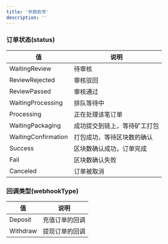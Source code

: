 ```yaml
---
title: '参数枚举'
description: ''
---
```



### 订单状态(status)

| 值               | 说明                                   |
|------------------|----------------------------------------|
| WaitingReview    | 待审核                                 |
| ReviewRejected   | 审核驳回                               |
| ReviewPassed     | 审核通过                               |
| WaitingProcessing| 排队等待中                             |
| Processing       | 正在处理该笔订单                       |
| WaitingPackaging | 成功提交到链上，等待矿工打包           |
| WaitingConfirmation| 打包成功，等待区块数的确认          |
| Success          | 区块数确认成功，订单完成               |
| Fail             | 区块数确认失败                         |
| Canceled         | 订单被取消                             |

### 回调类型(webhookType)

| 值       | 说明                       |
|----------|----------------------------|
| Deposit  | 充值订单的回调             |
| Withdraw | 提现订单的回调             |